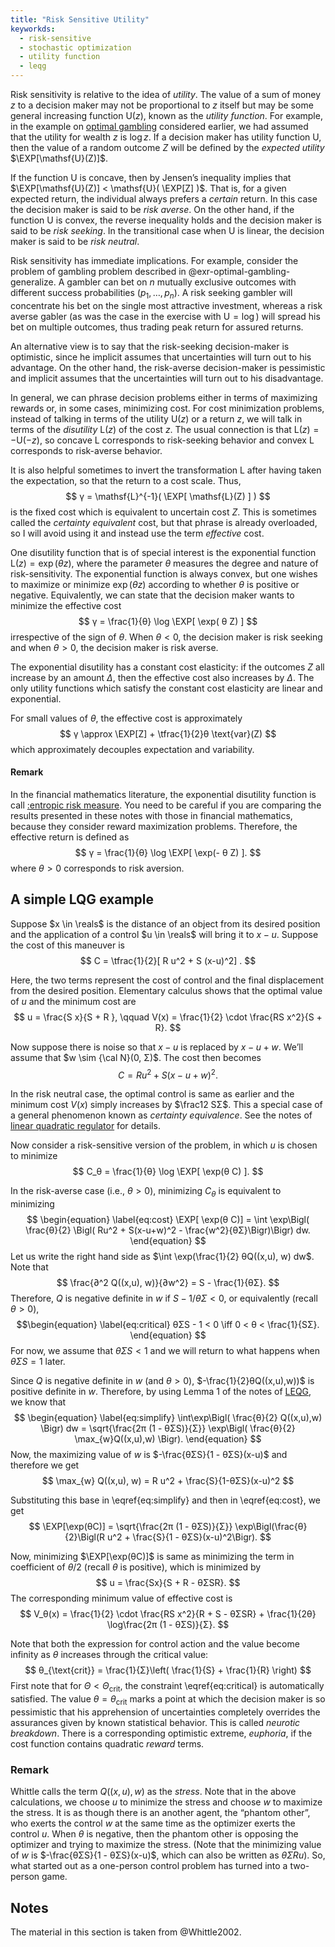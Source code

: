 ```yaml
---
title: "Risk Sensitive Utility"
keyworkds:
  - risk-sensitive
  - stochastic optimization
  - utility function
  - leqg
---
```


Risk sensitivity is relative to the idea of _utility_. The value of a sum of
money $z$ to a decision maker may not be proportional to $z$ itself but may be
some general increasing function $\mathsf{U}(z)$, known as the _utility
function_. For example, in the example on [optimal gambling] considered
earlier, we had assumed that the utility for wealth $z$ is $\log z$. If a
decision maker has utility function $\mathsf{U}$, then the value of a random
outcome $Z$ will be defined by the _expected utility_ $\EXP[\mathsf{U}(Z)]$. 

[optimal gambling]: ../mdps/gambling.qmd

If the function $\mathsf{U}$ is concave, then by Jensen's inequality implies
that $\EXP[\mathsf{U}(Z)] < \mathsf{U}( \EXP[Z] )$. That is, for a given
expected return, the individual always prefers a _certain_ return. In this
case the decision maker is said to be _risk averse_. On the other hand, if the
function $\mathsf{U}$ is convex, the reverse inequality holds and the decision
maker is said to be _risk seeking_. In the transitional case when $\mathsf{U}$
is linear, the decision maker is said to be _risk neutral_. 

Risk sensitivity has immediate implications. For example, consider the problem
of gambling problem described in @exr-optimal-gambling-generalize. A gambler can bet on $n$ mutually exclusive outcomes with
different success probabilities $(p_1, \dots, p_n)$. A risk seeking gambler
will concentrate his bet on the single most attractive investment, whereas a
risk averse gabler (as was the case in the exercise with $\mathsf{U} = \log$)
will spread his bet on multiple outcomes, thus trading peak return for assured
returns.

An alternative view is to say that the risk-seeking decision-maker is optimistic,
since he implicit assumes that uncertainties will turn out to his advantage.
On the other hand, the risk-averse decision-maker is pessimistic and implicit
assumes that the uncertainties will turn out to his disadvantage. 

In general, we can phrase decision problems either in terms of maximizing
rewards or, in some cases, minimizing cost. For cost minimization problems,
instead of talking in terms of the utility $\mathsf{U}(z)$ or a return $z$, we
will talk in terms of the _disutility_ $\mathsf{L}(z)$ of the cost $z$. The
usual connection is that $\mathsf{L}(z) = - \mathsf{U}(-z)$, so concave
$\mathsf{L}$ corresponds to risk-seeking behavior and convex $\mathsf{L}$
corresponds to risk-averse behavior.

It is also helpful sometimes to invert the transformation $\mathsf{L}$ after
having taken the expectation, so that the return to a cost scale. Thus,
$$
  γ = \mathsf{L}^{-1}( \EXP[ \mathsf{L}(Z) ] )
$$
is the fixed cost which is equivalent to uncertain cost $Z$. This is sometimes
called the _certainty equivalent_ cost, but that phrase is already
overloaded, so I will avoid using it and instead use the term _effective_
cost. 

One disutility function that is of special interest is the exponential
function $\mathsf{L}(z) = \exp(\theta z)$, where the parameter $θ$ measures
the degree and nature of risk-sensitivity. The exponential function is always
convex, but one wishes to maximize or minimize $\exp(θ z)$ according to
whether $θ$ is positive or negative. Equivalently, we can state that the
decision maker wants to minimize the effective cost
$$
  γ =   \frac{1}{θ} \log \EXP[ \exp( θ Z) ]
$$
irrespective of the sign of $θ$. When $θ < 0$, the decision maker is risk seeking
and when $θ > 0$, the decision maker is risk averse.

The exponential disutility has a constant cost elasticity: if the outcomes $Z$
all increase by an amount $Δ$, then the effective cost also increases by $Δ$.
The only utility functions which satisfy the constant cost elasticity are
linear and exponential. 

For small values of $θ$, the effective cost is approximately
$$ γ \approx \EXP[Z] + \tfrac{1}{2}θ \text{var}(Z) $$
which approximately decouples expectation and variability. 

:::{.callout-tip}
#### Remark

In the financial mathematics literature, the exponential disutility function
is call [:entropic risk measure][wiki]. You need to be careful if you are
comparing the results presented in these notes with those in financial
mathematics, because they consider reward maximization problems. Therefore,
the effective return is defined as
$$
  γ = \frac{1}{θ} \log \EXP[ \exp(- θ Z) ].
$$
where $θ > 0$ corresponds to risk aversion.

[wiki]: https://en.wikipedia.org/wiki/Entropic_risk_measure 
:::

## A simple LQG example

Suppose $x \in \reals$ is the distance of an object from its desired position
and the application of a control $u \in \reals$ will bring it to $x - u$.
Suppose the cost of this maneuver is
$$
  C =  \tfrac{1}{2}[ R u^2 + S (x-u)^2] .
$$

Here, the two terms represent the cost of control and the final displacement
from the desired position. Elementary calculus shows that the optimal value of
$u$ and the minimum cost are
$$
  u = \frac{S x}{S + R },
  \qquad
  V(x) = \frac{1}{2} \cdot \frac{RS x^2}{S + R}.
$$

Now suppose there is noise so that $x- u$ is replaced by $x - u + w$. We'll
assume that $w \sim {\cal N}(0, Σ)$. The cost then becomes
$$
  C =  R u^2 + S (x-u + w)^2 .
$$

In the risk neutral case, the optimal control is same as earlier and the
minimum cost $V(x)$ simply increases by $\frac12 SΣ$. This a special case of a
general phenomenon known as _certainty equivalence_. See the notes of [linear
quadratic regulator][LQR] for details.

Now consider a risk-sensitive version of the problem, in which $u$ is chosen
to minimize 
$$
  C_θ =  \frac{1}{θ} \log \EXP[ \exp(θ C) ].
$$

In the risk-averse case (i.e., $θ > 0$), minimizing $C_θ$ is equivalent to
minimizing
$$ \begin{equation} \label{eq:cost}
\EXP[ \exp(θ C)] =
\int \exp\Bigl( \frac{θ}{2} \Bigl( Ru^2 + S(x-u+w)^2 - \frac{w^2}{θΣ}\Bigr)\Bigr) dw.
\end{equation} $$
Let us write the right hand side as $\int \exp(\frac{1}{2} θQ((x,u), w) dw$.
Note that
$$
  \frac{∂^2 Q((x,u), w)}{∂w^2} = S - \frac{1}{θΣ}.
$$
Therefore, $Q$ is negative definite in $w$ if 
$S - 1/θΣ < 0$, or equivalently (recall $θ > 0$), 
$$\begin{equation} \label{eq:critical}
  θΣS - 1 < 0 
  \iff
   0 < θ < \frac{1}{SΣ}.
\end{equation} $$
For now, we assume that $θΣS < 1$ and we will return to what happens when
$θΣS = 1$ later. 

Since $Q$ is negative definite in $w$ (and $θ > 0$),
$-\frac{1}{2}θQ((x,u),w))$ is positive definite in $w$. Therefore, by using
Lemma 1 of the notes of [LEQG], we know that
$$ \begin{equation} \label{eq:simplify}
  \int\exp\Bigl( \frac{θ}{2} Q((x,u),w) \Bigr) dw
  = \sqrt{\frac{2π (1 - θΣS)}{Σ}}
  \exp\Bigl( \frac{θ}{2} \max_{w}Q((x,u),w) \Bigr).
\end{equation} $$
Now, the maximizing
value of $w$ is $-\frac{θΣS}{1 - θΣS}(x-u)$ and therefore we get
$$
  \max_{w} Q((x,u), w) = R u^2 + \frac{S}{1-θΣS}(x-u)^2 
$$

Substituting this base in \\eqref{eq:simplify} and then in \\eqref{eq:cost},
we get
$$
  \EXP[\exp(θC)] 
  = \sqrt{\frac{2π (1 - θΣS)}{Σ}}
  \exp\Bigl(\frac{θ}{2}\Bigl(R u^2 + \frac{S}{1 -
  θΣS}(x-u)^2\Bigr).
$$

Now, minimizing $\EXP[\exp(θC)]$ is same as minimizing the term in coefficient
of $θ/2$ (recall $θ$ is positive), which is minimized by
$$
  u = \frac{Sx}{S + R - θΣSR}.
$$
The corresponding minimum value of effective cost is
$$
  V_θ(x) =
  \frac{1}{2} \cdot \frac{RS x^2}{R + S - θΣSR}
  + \frac{1}{2θ} \log\frac{2π (1 - θΣS)}{Σ}.
$$

Note that both the expression for control action and the value become infinity
as $θ$ increases through the critical value:
$$
  θ_{\text{crit}} =  \frac{1}{Σ}\left( \frac{1}{S} + \frac{1}{R} \right)
$$
First note that for $Θ < Θ_{\text{crit}}$, the constraint \\eqref{eq:critical}
is automatically satisfied. The value $θ = θ_{\text{crit}}$ marks a point at
which the decision maker is so pessimistic that his apprehension of
uncertainties completely overrides the assurances given by known statistical
behavior. This is called _neurotic breakdown_. There is a corresponding
optimistic extreme, _euphoria_, if the cost function contains quadratic
_reward_ terms. 

:::{.callout-tip}
### Remark

Whittle calls the term $Q((x,u),w)$ as the _stress_. Note that in the above
calculations, we choose $u$ to minimize the stress and choose $w$ to maximize
the stress. It is as though there is an another agent, the "phantom other",
who exerts the control $w$ at the same time as the optimizer exerts the
control $u$. When $θ$ is negative, then the phantom other is opposing the
optimizer and trying to maximize the stress. (Note that the minimizing value of
$w$ is $-\frac{θΣS}{1 - θΣS}(x-u)$, which can also be written as $θΣRu$). So,
what started out as a one-person control problem has turned into a two-person
game. 

:::

<!-- TODO: Add something on worst case performance from Basar's book and
compare it with neurotic breakdown -->


[LQR]: ../../linear-systems/lqr
[LEQG]: ../leqg

## Notes {-}

The material in this section is taken from @Whittle2002.

